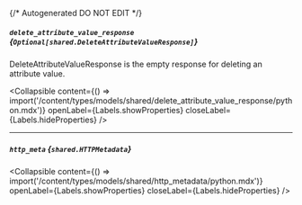 {/* Autogenerated DO NOT EDIT  */}

##### `delete_attribute_value_response` *{`Optional[shared.DeleteAttributeValueResponse]`}*
DeleteAttributeValueResponse is the empty response for deleting an attribute value.

<Collapsible content={() => import('/content/types/models/shared/delete_attribute_value_response/python.mdx')} openLabel={Labels.showProperties} closeLabel={Labels.hideProperties} />


---
##### `http_meta` *{`shared.HTTPMetadata`}*

<Collapsible content={() => import('/content/types/models/shared/http_metadata/python.mdx')} openLabel={Labels.showProperties} closeLabel={Labels.hideProperties} />



